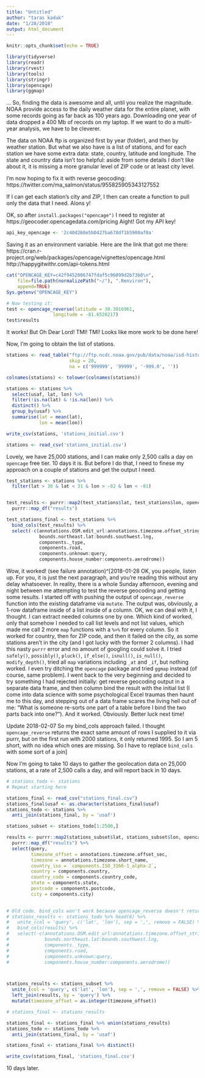 ```yaml
---
title: "Untitled"
author: "taras kaduk"
date: "1/28/2018"
output: html_document
---
```


```r
knitr::opts_chunk$set(echo = TRUE)

library(tidyverse)
library(readr)
library(rvest)
library(tools)
library(stringr)
library(opencage)
library(ggmap)
```

...
So, finding the data is awesome and all, until you realize the magnitude. NOAA provide access to the daily weather data for the entire planet, with some records going as far back as 100 years ago. Downloading one year of data dropped a 400 Mb of records on my laptop. If we want to do a multi-year analysis, we have to be cleverer.

The data on NOAA ftp is organized first by year (folder), and then by weather station. 
But what we also have is a list of stations, and for each station we have some extra data: state, country, latitude and longitude. The state and country data isn't too helpful: aside from some details I don't like about it, it is missing a more granular level of ZIP code or at least city level.

I'm now hoping to fix it with reverse geocoding: https://twitter.com/ma_salmon/status/955825905343127552

If I can get each station's city and ZIP, I then can create a function to pull only the data that I need. Alons y!


OK, so after `install.packages("opencage")` I need to register at https://geocoder.opencagedata.com/pricing 
Aight! Got my API key!

```r
api_key_opencage <- '2c40d268e5b0427ba678df1b5900af0a'
```

Saving it as an environment variable.
Here are the link that got me there:
https://cran.r-project.org/web/packages/opencage/vignettes/opencage.html
http://happygitwithr.com/api-tokens.html


```r
cat("OPENCAGE_KEY=c42f9452006747fdaf5c96099d2b73b8\n",
    file=file.path(normalizePath("~/"), ".Renviron"),
    append=TRUE)
Sys.getenv("OPENCAGE_KEY")

# Now testing it:
test <- opencage_reverse(latitude = 30.3016961, 
                 longitude = -81.6528217)
test$results

```

It works! But Oh Dear Lord! TMI! TMI! Looks like more work to be done here!

Now, I'm going to obtain the list of stations.
```r
stations <- read_table("ftp://ftp.ncdc.noaa.gov/pub/data/noaa/isd-history.txt", 
                       skip = 20,
                       na = c('999999', '99999', '-999.0', ''))

colnames(stations) <- tolower(colnames(stations))

stations <- stations %>% 
  select(usaf, lat, lon) %>% 
  filter(!is.na(lat) & !is.na(lon)) %>% 
  distinct() %>% 
  group_by(usaf) %>% 
  summarise(lat = mean(lat),
            lon = mean(lon))

write_csv(stations, 'stations_initial.csv')

```

```r
stations <- read_csv('stations_initial.csv')
```



Lovely, we have 25,000 stations, and I can make only 2,500 calls a day on `opencage` free tier. 10 days it is. But before I do that, I need to finese my approach on a couple of stations and get the output I need.

```r
test_stations <- stations %>% 
  filter(lat > 30 & lat < 31 & lon > -82 & lon < -81)


test_results <- purrr::map2(test_stations$lat, test_stations$lon, opencage_reverse) %>% 
  purrr::map_df("results")

test_stations_final <- test_stations %>% 
  bind_cols(test_results) %>% 
  select(-c(annotations.OSM.edit_url:annotations.timezone.offset_string,
            bounds.northeast.lat:bounds.southwest.lng,
            components._type,
            components.road,
            components.unknown:query,
            components.house_number:components.aerodrome))

```

Wow, it worked! (see failure annotation)^[2018-01-28 OK, you people, listen up. For you, it is just the next paragraph, and you're reading this without any delay whatsoever. In reality, there is a whole Sunday afternoon, evening and night between me attempting to test the reverse geocoding and getting some results. I started off with pushing the output of `opencage_reverse` function into the existing dataframe via `mutate`. The output was, obviously, a 1-row dataframe inside of a list inside of a column. OK, we can deal with it, I thought. I can extract needed columns one by one. Which kind of worked, only that somehow I needed to call list levels and not list values, which made me call 2 more `map` functions with a `%>%` for every column. So it worked for country, then for ZIP code, and then it failed on the city, as some stations aren't in the city (and I got lucky with the former 2 columns). I had this nasty `purrr` error and no amount of googling could solve it. I tried `safely()`, `possibly()`, `pluck()`, `if_else()`, `isnull()`, `is_null()`, `modify_depth()`, tried all `map` variations including `_at` and `_if`, but nothing worked.
I even try ditching the `opencage` package and tried `ggmap` instead (of course, same problem).
I went back to the very beginning and decided to try something I had rejected initially: get reverse geocoding output in a separate data frame, and then column bind the result with the initial list (I come into data science with some psychological Excel traumas then haunt me to this day, and stepping out of a data frame scares the living hell out of me: "What is someone re-sorts one part of a table before I bind the two parts back into one?"). And it worked. Obviously. Better luck next time!

Update 2018-02-07 So my bind_cols approach failed. I thought `opencage_reverse` returns the exact same amount of rows I supplied to it via purrr, but on the first run with 2000 stations, it only returned 1995. So I am 5 short, with no idea which ones are missing. So I have to replace `bind_cols` with some sort of a join]

Now I'm going to take 10 days to gather the geolocation data on 25,000 stations, at a rate of 2,500 calls a day, and will report back in 10 days.

```r
# stations_todo <- stations
# Repeat starting here

stations_final <- read_csv("stations_final.csv")
stations_final$usaf <- as.character(stations_final$usaf)
stations_todo <- stations %>% 
  anti_join(stations_final, by = 'usaf')

stations_subset <- stations_todo[1:2500,]

results <- purrr::map2(stations_subset$lat, stations_subset$lon, opencage_reverse) %>% 
  purrr::map_df("results") %>%
  select(query, 
         timezone_offset = annotations.timezone.offset_sec, 
         timezone = annotations.timezone.short_name, 
         country_iso = `components.ISO_3166-1_alpha-2`, 
         country = components.country, 
         country_code = components.country_code, 
         state = components.state, 
         postcode = components.postcode, 
         city = components.city)
  

# Old code. bind_cols won't work because opencage_reverse doesn't return the same amount of rows
# stations_results <- stations_todo %>% head(6) %>% 
#   unite_(col = 'query', c('lat', 'lon'), sep = ',', remove = FALSE) %>% 
#   bind_cols(results) %>% 
#   select(-c(annotations.OSM.edit_url:annotations.timezone.offset_string,
#             bounds.northeast.lat:bounds.southwest.lng,
#             components._type,
#             components.road,
#             components.unknown:query,
#             components.house_number:components.aerodrome))



stations_results <- stations_subset %>% 
  unite_(col = 'query', c('lat', 'lon'), sep = ',', remove = FALSE) %>% 
  left_join(results, by = 'query') %>% 
  mutate(timezone_offset = as.integer(timezone_offset))

# stations_final <- stations_results

stations_final <- stations_final %>% union(stations_results)
stations_todo <- stations_todo %>% 
  anti_join(stations_final, by = 'usaf')

stations_final <- stations_final %>% distinct()

write_csv(stations_final, 'stations_final.csv')

```


10 days later.